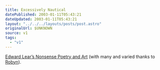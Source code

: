```yaml
---
title: Excessively Nautical
datePublished: 2003-01-11T05:43:21
dateUpdated: 2003-01-11T05:43:21
layout: "../../../layouts/posts/post.astro"
originalUrl: $UNKNOWN
source: v1
tags:
  - "v1"
---
```


[Edward Lear&#8217;s Nonsense Poetry and Art][1] (with many and varied thanks to [Robyn][2]).

[1]: http://edwardlear.tripod.com/ "The Edward Lear Home Page (contains pop-ups)"
[2]: http://orbyn.com/cult/
